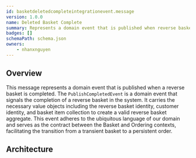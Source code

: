 ```yaml
---
id: basketdeletedcompleteintegrationevent.message
version: 1.0.0
name: Deleted Basket Complete
summary: Represents a domain event that is published when reverse basket is completed
badges: []
schemaPath: schema.json
owners:
    - nhanxnguyen
---
```


## Overview

This message represents a domain event that is published when a reverse basket is completed. The `PublishCompletedEvent` is a domain event that signals the completion of a reverse basket in the system. It carries the necessary value objects including the reverse basket identity, customer identity, and basket item collection to create a valid reverse basket aggregate. This event adheres to the ubiquitous language of our domain and serves as the contract between the Basket and Ordering contexts, facilitating the transition from a transient basket to a persistent order.

## Architecture

<NodeGraph />
